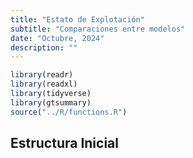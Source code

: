 ```yaml
---
title: "Estato de Explotación"
subtitle: "Comparaciones entre modelos"
date: "Octubre, 2024"
description: ""
---
```


```r
library(readr)
library(readxl)
library(tidyverse)
library(gtsummary)
source("../R/functions.R")
```

## Estructura Inicial

## 
